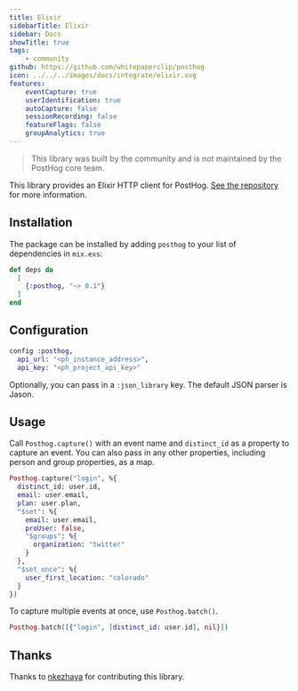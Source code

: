 ```yaml
---
title: Elixir
sidebarTitle: Elixir
sidebar: Docs
showTitle: true
tags:
    - community
github: https://github.com/whitepaperclip/posthog
icon: ../../../images/docs/integrate/elixir.svg
features:
    eventCapture: true
    userIdentification: true
    autoCapture: false
    sessionRecording: false
    featureFlags: false
    groupAnalytics: true
---
```


> This library was built by the community and is not maintained by the PostHog core team.

This library provides an Elixir HTTP client for PostHog. [See the repository](https://github.com/whitepaperclip/posthog) for more information.

## Installation

The package can be installed by adding `posthog` to your list of dependencies in `mix.exs`:

```elixir
def deps do
  [
    {:posthog, "~> 0.1"}
  ]
end
```

## Configuration

```elixir
config :posthog,
  api_url: "<ph_instance_address>",
  api_key: "<ph_project_api_key>"
```

Optionally, you can pass in a `:json_library` key. The default JSON parser is Jason.

## Usage

Call `Posthog.capture()` with an event name and `distinct_id` as a property to capture an event. You can also pass in any other properties, including person and group properties, as a map.

```elixir
Posthog.capture("login", %{
  distinct_id: user.id,
  email: user.email,
  plan: user.plan,
  "$set": %{
    email: user.email,
    proUser: false,
    "$groups": %{
      organization: "twitter"
    }
  },
  "$set_once": %{
    user_first_location: "colorado"
  }
})
```

To capture multiple events at once, use `Posthog.batch()`.

```elixir
Posthog.batch([{"login", [distinct_id: user.id], nil}])
```

## Thanks

Thanks to [nkezhaya](https://github.com/nkezhaya) for contributing this library.
